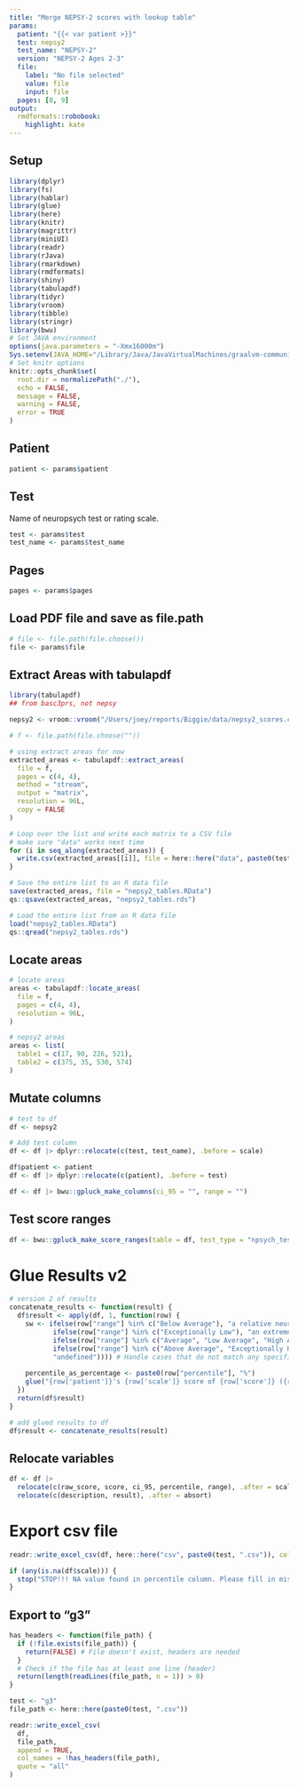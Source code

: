 ```yaml
---
title: "Merge NEPSY-2 scores with lookup table"
params:
  patient: "{{< var patient >}}"
  test: nepsy2
  test_name: "NEPSY-2"
  version: "NEPSY-2 Ages 2-3"
  file:
    label: "No file selected"
    value: file
    input: file
  pages: [8, 9]
output:
  rmdformats::robobook:
    highlight: kate
---
```


## Setup

```r
library(dplyr)
library(fs)
library(hablar)
library(glue)
library(here)
library(knitr)
library(magrittr)
library(miniUI)
library(readr)
library(rJava)
library(rmarkdown)
library(rmdformats)
library(shiny)
library(tabulapdf)
library(tidyr)
library(vroom)
library(tibble)
library(stringr)
library(bwu)
# Set JAVA environment
options(java.parameters = "-Xmx16000m")
Sys.setenv(JAVA_HOME="/Library/Java/JavaVirtualMachines/graalvm-community-openjdk-22.0.1+8.1/Contents/Home")
# Set knitr options
knitr::opts_chunk$set(
  root.dir = normalizePath("./"),
  echo = FALSE,
  message = FALSE,
  warning = FALSE,
  error = TRUE
)
```

## Patient

```r
patient <- params$patient
```

## Test

Name of neuropsych test or rating scale.

```r
test <- params$test
test_name <- params$test_name
```

## Pages

```r
pages <- params$pages
```

## Load PDF file and save as file.path

```r
# file <- file.path(file.choose())
file <- params$file
```

## Extract Areas with tabulapdf

```r
library(tabulapdf)
## from basc3prs, not nepsy

nepsy2 <- vroom::vroom("/Users/joey/reports/Biggie/data/nepsy2_scores.csv")

# f <- file.path(file.choose(""))

# using extract areas for now
extracted_areas <- tabulapdf::extract_areas(
  file = f,
  pages = c(4, 4),
  method = "stream",
  output = "matrix",
  resolution = 96L,
  copy = FALSE
)
```

```r
# Loop over the list and write each matrix to a CSV file
# make sure "data" works next time
for (i in seq_along(extracted_areas)) {
  write.csv(extracted_areas[[i]], file = here::here("data", paste0(test, "_", i, ".csv")), row.names = FALSE)
}

# Save the entire list to an R data file
save(extracted_areas, file = "nepsy2_tables.RData")
qs::qsave(extracted_areas, "nepsy2_tables.rds")
```

```r
# Load the entire list from an R data file
load("nepsy2_tables.RData")
qs::qread("nepsy2_tables.rds")
```

## Locate areas

```r
# locate areas
areas <- tabulapdf::locate_areas(
  file = f,
  pages = c(4, 4),
  resolution = 96L,
)
```

```r
# nepsy2 areas
areas <- list(
  table1 = c(17, 90, 226, 521),
  table2 = c(375, 35, 530, 574)
)
```

## Mutate columns

```r
# test to df
df <- nepsy2

# Add test column
df <- df |> dplyr::relocate(c(test, test_name), .before = scale)

df$patient <- patient 
df <- df |> dplyr::relocate(c(patient), .before = test)
```

```r
df <- df |> bwu::gpluck_make_columns(ci_95 = "", range = "")
```

## Test score ranges

```r
df <- bwu::gpluck_make_score_ranges(table = df, test_type = "npsych_test")
```

# Glue Results v2

```r

# version 2 of results
concatenate_results <- function(result) {
  df$result <- apply(df, 1, function(row) {
    sw <- ifelse(row["range"] %in% c("Below Average"), "a relative neurocognitive weakness and moderate concern",
           ifelse(row["range"] %in% c("Exceptionally Low"), "an extreme relative neurocognitive weakness and a clinically significant concern",
           ifelse(row["range"] %in% c("Average", "Low Average", "High Average"), "an area of typical functioning",
           ifelse(row["range"] %in% c("Above Average", "Exceptionally High"), "a relative neurocognitive strength",
           "undefined")))) # Handle cases that do not match any specified category
    
    percentile_as_percentage <- paste0(row["percentile"], "%")
    glue("{row['patient']}'s {row['scale']} score of {row['score']} ({row['ci_95']}) is classified as {row['range']} and is ranked at the {row['percentile']}th percentile, indicating performance as good as or better than {percentile_as_percentage} of same age peers from the general population. This estimate of {row['description']} is considered {sw}.")
  })
  return(df$result)
}

# add glued results to df
df$result <- concatenate_results(result)
```

## Relocate variables

```r
df <- df |> 
  relocate(c(raw_score, score, ci_95, percentile, range), .after = scale) |> 
  relocate(c(description, result), .after = absort)
```

# Export csv file

```r
readr::write_excel_csv(df, here::here("csv", paste0(test, ".csv")), col_names = TRUE, na = "")

if (any(is.na(df$scale))) {
  stop("STOP!!! NA value found in percentile column. Please fill in missing values.")
}
```

## Export to "g3"

```r
has_headers <- function(file_path) {
  if (!file.exists(file_path)) {
    return(FALSE) # File doesn't exist, headers are needed
  }
  # Check if the file has at least one line (header)
  return(length(readLines(file_path, n = 1)) > 0)
}

test <- "g3"
file_path <- here::here(paste0(test, ".csv"))

readr::write_excel_csv(
  df,
  file_path,
  append = TRUE,
  col_names = !has_headers(file_path),
  quote = "all"
)
```
